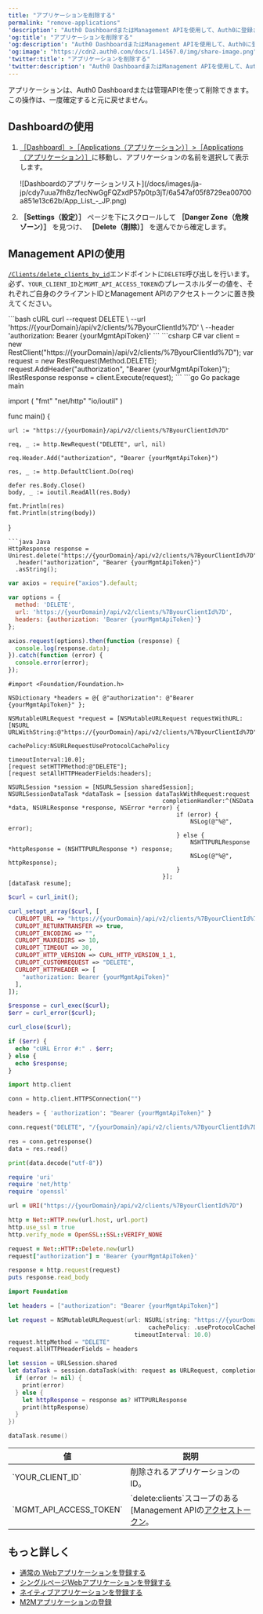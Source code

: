 ```yaml
---
title: "アプリケーションを削除する"
permalink: "remove-applications"
'description': "Auth0 DashboardまたはManagement APIを使用して、Auth0に登録されているアプリケーションを削除する方法を説明します。"
'og:title': "アプリケーションを削除する"
'og:description': "Auth0 DashboardまたはManagement APIを使用して、Auth0に登録されているアプリケーションを削除する方法を説明します。"
'og:image': "https://cdn2.auth0.com/docs/1.14567.0/img/share-image.png"
'twitter:title': "アプリケーションを削除する"
'twitter:description': "Auth0 DashboardまたはManagement APIを使用して、Auth0に登録されているアプリケーションを削除する方法を説明します。"
---
```



アプリケーションは、<Tooltip data-tooltip-id="react-containers-DefinitionTooltip-0" href="/docs/ja-jp/glossary?term=auth0-dashboard" tip="Auth0 Dashboard: サービスを構成するためのAuth0の主製品。" cta="用語集の表示">Auth0 Dashboard</Tooltip>または管理APIを使って削除できます。この操作は、一度確定すると元に戻せません。

## Dashboardの使用

1. [［Dashboard］>［Applications（アプリケーション）］>［Applications（アプリケーション）］](https://manage.auth0.com/#/applications)に移動し、アプリケーションの名前を選択して表示します。

   <Frame>![Dashboardのアプリケーションリスト](/docs/images/ja-jp/cdy7uua7fh8z/1ecNwGgFQZxdP57p0tp3jT/6a547af05f8729ea00700a851e13c62b/App_List_-_JP.png)</Frame>

2. **［Settings（設定）］** ページを下にスクロールして **［Danger Zone（危険ゾーン）］** を見つけ、 **［Delete（削除）］** を選んでから確定します。

## Management APIの使用

[`/Clients/delete_clients_by_id`](/docs/ja-jp/api/management/v2#!/Clients/delete_clients_by_id)エンドポイントに`DELETE`呼び出しを行います。必ず、`YOUR_CLIENT_ID`と`MGMT_API_ACCESS_TOKEN`のプレースホルダーの値を、それぞれご自身のクライアントIDと<Tooltip data-tooltip-id="react-containers-DefinitionTooltip-0" href="/docs/ja-jp/glossary?term=management-api" tip="Management API: 顧客が管理タスクを実行できるようにするための製品。" cta="用語集の表示">Management API</Tooltip>のアクセストークンに置き換えてください。

<AuthCodeGroup>
```bash cURL
curl --request DELETE \
   --url 'https://{yourDomain}/api/v2/clients/%7ByourClientId%7D' \
   --header 'authorization: Bearer {yourMgmtApiToken}'
```
```csharp C#
var client = new RestClient("https://{yourDomain}/api/v2/clients/%7ByourClientId%7D");
var request = new RestRequest(Method.DELETE);
request.AddHeader("authorization", "Bearer {yourMgmtApiToken}");
IRestResponse response = client.Execute(request);
```
```go Go
package main

import (
	"fmt"
	"net/http"
	"io/ioutil"
)

func main() {

	url := "https://{yourDomain}/api/v2/clients/%7ByourClientId%7D"

	req, _ := http.NewRequest("DELETE", url, nil)

	req.Header.Add("authorization", "Bearer {yourMgmtApiToken}")

	res, _ := http.DefaultClient.Do(req)

	defer res.Body.Close()
	body, _ := ioutil.ReadAll(res.Body)

	fmt.Println(res)
	fmt.Println(string(body))

}
```
```java Java
HttpResponse response = Unirest.delete("https://{yourDomain}/api/v2/clients/%7ByourClientId%7D")
  .header("authorization", "Bearer {yourMgmtApiToken}")
  .asString();
```
```javascript Node.JS
var axios = require("axios").default;

var options = {
  method: 'DELETE',
  url: 'https://{yourDomain}/api/v2/clients/%7ByourClientId%7D',
  headers: {authorization: 'Bearer {yourMgmtApiToken}'}
};

axios.request(options).then(function (response) {
  console.log(response.data);
}).catch(function (error) {
  console.error(error);
});
```
```obj-c Obj-C
#import <Foundation/Foundation.h>

NSDictionary *headers = @{ @"authorization": @"Bearer {yourMgmtApiToken}" };

NSMutableURLRequest *request = [NSMutableURLRequest requestWithURL:[NSURL URLWithString:@"https://{yourDomain}/api/v2/clients/%7ByourClientId%7D"]
                                                       cachePolicy:NSURLRequestUseProtocolCachePolicy
                                                   timeoutInterval:10.0];
[request setHTTPMethod:@"DELETE"];
[request setAllHTTPHeaderFields:headers];

NSURLSession *session = [NSURLSession sharedSession];
NSURLSessionDataTask *dataTask = [session dataTaskWithRequest:request
                                            completionHandler:^(NSData *data, NSURLResponse *response, NSError *error) {
                                                if (error) {
                                                    NSLog(@"%@", error);
                                                } else {
                                                    NSHTTPURLResponse *httpResponse = (NSHTTPURLResponse *) response;
                                                    NSLog(@"%@", httpResponse);
                                                }
                                            }];
[dataTask resume];
```
```php PHP
$curl = curl_init();

curl_setopt_array($curl, [
  CURLOPT_URL => "https://{yourDomain}/api/v2/clients/%7ByourClientId%7D",
  CURLOPT_RETURNTRANSFER => true,
  CURLOPT_ENCODING => "",
  CURLOPT_MAXREDIRS => 10,
  CURLOPT_TIMEOUT => 30,
  CURLOPT_HTTP_VERSION => CURL_HTTP_VERSION_1_1,
  CURLOPT_CUSTOMREQUEST => "DELETE",
  CURLOPT_HTTPHEADER => [
    "authorization: Bearer {yourMgmtApiToken}"
  ],
]);

$response = curl_exec($curl);
$err = curl_error($curl);

curl_close($curl);

if ($err) {
  echo "cURL Error #:" . $err;
} else {
  echo $response;
}
```
```python Python
import http.client

conn = http.client.HTTPSConnection("")

headers = { 'authorization': "Bearer {yourMgmtApiToken}" }

conn.request("DELETE", "/{yourDomain}/api/v2/clients/%7ByourClientId%7D", headers=headers)

res = conn.getresponse()
data = res.read()

print(data.decode("utf-8"))
```
```ruby Ruby
require 'uri'
require 'net/http'
require 'openssl'

url = URI("https://{yourDomain}/api/v2/clients/%7ByourClientId%7D")

http = Net::HTTP.new(url.host, url.port)
http.use_ssl = true
http.verify_mode = OpenSSL::SSL::VERIFY_NONE

request = Net::HTTP::Delete.new(url)
request["authorization"] = 'Bearer {yourMgmtApiToken}'

response = http.request(request)
puts response.read_body
```
```swift Swift
import Foundation

let headers = ["authorization": "Bearer {yourMgmtApiToken}"]

let request = NSMutableURLRequest(url: NSURL(string: "https://{yourDomain}/api/v2/clients/%7ByourClientId%7D")! as URL,
                                        cachePolicy: .useProtocolCachePolicy,
                                    timeoutInterval: 10.0)
request.httpMethod = "DELETE"
request.allHTTPHeaderFields = headers

let session = URLSession.shared
let dataTask = session.dataTask(with: request as URLRequest, completionHandler: { (data, response, error) -> Void in
  if (error != nil) {
    print(error)
  } else {
    let httpResponse = response as? HTTPURLResponse
    print(httpResponse)
  }
})

dataTask.resume()
```
</AuthCodeGroup>

<table class="table"><thead>
<tr>
<th>値</th>
<th>説明</th>
</tr>
</thead>
<tbody>
<tr>
<td>`YOUR_CLIENT_ID`</td>
<td>削除されるアプリケーションのID。</td>
</tr>
<tr>
<td>`MGMT_API_ACCESS_TOKEN`</td>
<td>`delete:clients`スコープのある[Management APIの<a href="https://auth0.com/docs/ja-jp/api/management/v2/tokens">アクセストークン</a>。</td>
</tr>
</tbody>
</table>

## もっと詳しく

* [通常の Webアプリケーションを登録する](/docs/ja-jp/get-started/auth0-overview/create-applications/regular-web-apps)
* [シングルページWebアプリケーションを登録する](/docs/ja-jp/get-started/auth0-overview/create-applications/single-page-web-apps)
* [ネイティブアプリケーションを登録する](/docs/ja-jp/get-started/auth0-overview/create-applications/native-apps)
* [M2Mアプリケーションの登録](/docs/ja-jp/get-started/auth0-overview/create-applications/machine-to-machine-apps)